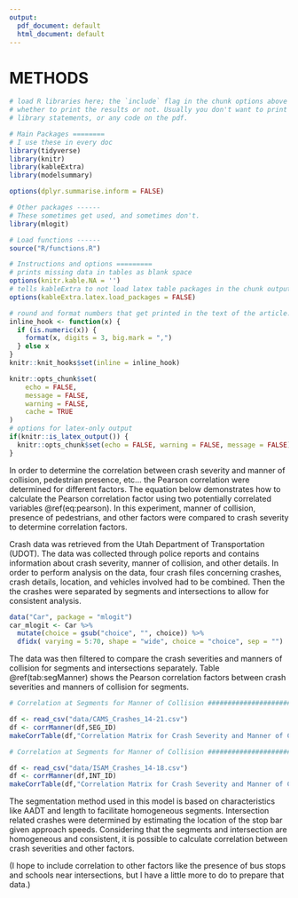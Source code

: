 ```yaml
---
output:
  pdf_document: default
  html_document: default
---
```

# METHODS

```r
# load R libraries here; the `include` flag in the chunk options above tells
# whether to print the results or not. Usually you don't want to print the
# library statements, or any code on the pdf.

# Main Packages ========
# I use these in every doc
library(tidyverse)
library(knitr)
library(kableExtra)
library(modelsummary)

options(dplyr.summarise.inform = FALSE)

# Other packages ------
# These sometimes get used, and sometimes don't.
library(mlogit)

# Load functions ------
source("R/functions.R")

# Instructions and options =========
# prints missing data in tables as blank space
options(knitr.kable.NA = '') 
# tells kableExtra to not load latex table packages in the chunk output
options(kableExtra.latex.load_packages = FALSE) 

# round and format numbers that get printed in the text of the article.
inline_hook <- function(x) {
  if (is.numeric(x)) {
    format(x, digits = 3, big.mark = ",")
  } else x
}
knitr::knit_hooks$set(inline = inline_hook)

knitr::opts_chunk$set(
	echo = FALSE,
	message = FALSE,
	warning = FALSE,
	cache = TRUE
)
# options for latex-only output
if(knitr::is_latex_output()) {
  knitr::opts_chunk$set(echo = FALSE, warning = FALSE, message = FALSE)
} 

```

<!-- use other words besides factor. Be very specific about what variables being used. -->
In order to determine the correlation between crash severity and manner of collision, pedestrian presence, etc...
the Pearson correlation were determined for different factors. The 
equation below demonstrates how to calculate the Pearson correlation factor 
using two potentially correlated variables \@ref(eq:pearson). In this experiment, 
manner of collision, presence of pedestrians, and other factors were compared to crash severity to determine correlation factors.

\begin{equation}
  \rho = \frac{\text{cov}(X,Y)}{\sigma_x \sigma_y}
  (\#eq:pearson)
\end{equation}

Crash data was retrieved from the Utah Department of Transportation (UDOT). The data was collected through police reports and contains information about crash severity, manner of collision, and other details. In order to perform analysis on the data, four crash files concerning crashes, crash details, location, and vehicles involved had to be combined. Then the the crashes were separated by segments and intersections to allow for consistent analysis. 

```r
data("Car", package = "mlogit")
car_mlogit <- Car %>%
  mutate(choice = gsub("choice", "", choice)) %>%
  dfidx( varying = 5:70, shape = "wide", choice = "choice", sep = "")
```

The data was then filtered to compare the crash severities and manners of collision for segments and intersections separately.
Table \@ref(tab:segManner) shows the Pearson correlation factors between crash severities and manners of collision for segments. 

<!-- not true -->
<!-- The results are very similar for intersections except the correlation factors are slightly higher in general. Table \@ref(tab:intManner) shows the correlations for intersections. -->

```r
# Correlation at Segments for Manner of Collision ######################################

df <- read_csv("data/CAMS_Crashes_14-21.csv")
df <- corrManner(df,SEG_ID)
makeCorrTable(df,"Correlation Matrix for Crash Severity and Manner of Collision at Segments")

```

```r
# Correlation at Segments for Manner of Collision ######################################

df <- read_csv("data/ISAM_Crashes_14-18.csv")
df <- corrManner(df,INT_ID)
makeCorrTable(df,"Correlation Matrix for Crash Severity and Manner of Collision at Intersections")

```

<!-- make it clearer that this paragraph is about both segments and intersections -->
The segmentation method used in this model is based on characteristics like AADT and length to facilitate homogeneous segments. Intersection related crashes were determined by estimating the location of the stop bar given approach speeds. Considering that the segments and intersection are homogeneous and consistent, it is possible to calculate correlation between crash severities and other factors. 

(I hope to include correlation to other factors like the presence of bus stops and schools near intersections, but I have a little more to do to prepare that data.)